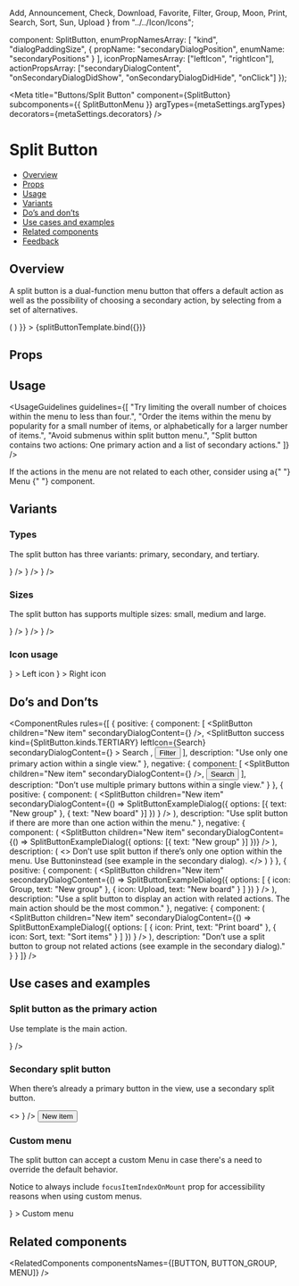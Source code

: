   Add,
  Announcement,
  Check,
  Download,
  Favorite,
  Filter,
  Group,
  Moon,
  Print,
  Search,
  Sort,
  Sun,
  Upload
} from "../../Icon/Icons";

  component: SplitButton,
  enumPropNamesArray: [
    "kind",
    "dialogPaddingSize",
    {
      propName: "secondaryDialogPosition",
      enumName: "secondaryPositions"
    }
  ],
  iconPropNamesArray: ["leftIcon", "rightIcon"],
  actionPropsArray: ["secondaryDialogContent", "onSecondaryDialogDidShow", "onSecondaryDialogDidHide", "onClick"]
});

<Meta
  title="Buttons/Split Button"
  component={SplitButton}
  subcomponents={{ SplitButtonMenu }}
  argTypes={metaSettings.argTypes}
  decorators={metaSettings.decorators}
/>

<!--- Component template -->


<!--- Component documentation -->

# Split Button

- [Overview](#overview)
- [Props](#props)
- [Usage](#usage)
- [Variants](#variants)
- [Do’s and don’ts](#dos-and-donts)
- [Use cases and examples](#use-cases-and-examples)
- [Related components](#related-components)
- [Feedback](#feedback)

## Overview

A split button is a dual-function menu button that offers a default action as well as the possibility of choosing a secondary action, by selecting from a set of alternatives.

<Canvas>
  <Story
    name="Overview"
    args={{
      children: "Button",
      secondaryDialogContent: () => (
        <SplitButtonMenu id="split-menu">
          <MenuItem icon={Check} title="Hey" />
          <MenuItem icon={Announcement} title="There" />
        </SplitButtonMenu>
      )
    }}
  >
    {splitButtonTemplate.bind({})}
  </Story>
</Canvas>

## Props

<ArgsTable story="Overview" />

## Usage

<UsageGuidelines
  guidelines={[
    "Try limiting the overall number of choices within the menu to less than four.",
    "Order the items within the menu by popularity for a small number of items, or alphabetically for a larger number of items.",
    "Avoid submenus within split button menu.",
    "Split button contains two actions: One primary action and a list of secondary actions."
  ]}
/>

<Tip>
  If the actions in the menu are not related to each other, consider using a{" "}
  <Link href="/?path=/docs/navigation-menu--overview" size={Link.sizes.SMALL} withoutSpacing>
    Menu
  </Link>{" "}
  component.
</Tip>

## Variants

### Types

The split button has three variants: primary, secondary, and tertiary.

<Canvas>
  <Story name="Types">
    <SplitButton
      children="Primary"
      secondaryDialogContent={
        <SplitButtonMenu id="split-menu">
          <MenuItem icon={Check} title="Hey" />
          <MenuItem icon={Announcement} title="There" />
        </SplitButtonMenu>
      }
    />
    <SplitButton
      children="Secondary"
      kind={SplitButton.kinds.SECONDARY}
      secondaryDialogContent={
        <SplitButtonMenu id="split-menu">
          <MenuItem icon={Check} title="Hey" />
          <MenuItem icon={Announcement} title="There" />
        </SplitButtonMenu>
      }
    />
    <SplitButton
      children="Tertiary"
      kind={SplitButton.kinds.TERTIARY}
      secondaryDialogContent={
        <SplitButtonMenu id="split-menu">
          <MenuItem icon={Check} title="Hey" />
          <MenuItem icon={Announcement} title="There" />
        </SplitButtonMenu>
      }
    />
  </Story>
</Canvas>

### Sizes

The split button has supports multiple sizes: small, medium and large.

<Canvas>
  <Story name="Sizes">
    <SplitButton
      children="Small"
      size={SplitButton.sizes.SMALL}
      secondaryDialogContent={
        <SplitButtonMenu id="split-menu">
          <MenuItem icon={Check} title="Hey" />
          <MenuItem icon={Announcement} title="There" />
        </SplitButtonMenu>
      }
    />
    <SplitButton
      children="Medium"
      size={SplitButton.sizes.MEDIUM}
      secondaryDialogContent={
        <SplitButtonMenu id="split-menu">
          <MenuItem icon={Check} title="Hey" />
          <MenuItem icon={Announcement} title="There" />
        </SplitButtonMenu>
      }
    />
    <SplitButton
      children="Large"
      size={SplitButton.sizes.LARGE}
      secondaryDialogContent={
        <SplitButtonMenu id="split-menu">
          <MenuItem icon={Check} title="Hey" />
          <MenuItem icon={Announcement} title="There" />
        </SplitButtonMenu>
      }
    />
  </Story>
</Canvas>

### Icon usage

<Canvas>
  <Story name="Split button with icons">
    <SplitButton
      leftIcon={Add}
      secondaryDialogContent={
        <SplitButtonMenu id="split-menu">
          <MenuItem icon={Check} title="Hey" />
          <MenuItem icon={Announcement} title="There" />
        </SplitButtonMenu>
      }
    >
      Left icon
    </SplitButton>
    <SplitButton
      rightIcon={Add}
      secondaryDialogContent={
        <SplitButtonMenu id="split-menu">
          <MenuItem icon={Check} title="Hey" />
          <MenuItem icon={Announcement} title="There" />
        </SplitButtonMenu>
      }
    >
      Right icon
    </SplitButton>
  </Story>
</Canvas>

## Do’s and Don’ts

<ComponentRules
  rules={[
    {
      positive: {
        component: [
          <SplitButton children="New item" secondaryDialogContent={<SplitButtonExampleDialog />} />,
          <SplitButton
            success
            kind={SplitButton.kinds.TERTIARY}
            leftIcon={Search}
            secondaryDialogContent={<SplitButtonExampleDialog />}
          >
            Search
          </SplitButton>,
          <Button kind={Button.kinds.TERTIARY} leftIcon={Filter}>
            Filter
          </Button>
        ],
        description: "Use only one primary action within a single view."
      },
      negative: {
        component: [
          <SplitButton children="New item" secondaryDialogContent={<SplitButtonExampleDialog />} />,
          <Button>Search</Button>
        ],
        description: "Don’t use multiple primary buttons within a single view."
      }
    },
    {
      positive: {
        component: (
          <SplitButton
            children="New item"
            secondaryDialogContent={() =>
              SplitButtonExampleDialog({ options: [{ text: "New group" }, { text: "New board" }] })
            }
          />
        ),
        description: "Use split button if there are more than one action within the menu."
      },
      negative: {
        component: (
          <SplitButton
            children="New item"
            secondaryDialogContent={() => SplitButtonExampleDialog({ options: [{ text: "New group" }] })}
          />
        ),
        description: (
          <>
            Don’t use split button if there’s only one option within the menu. Use
            <Link href="/?path=/docs/buttons-button--overview">Button</Link>instead (see example in the secondary dialog).
          </>
        )
      }
    },
    {
      positive: {
        component: (
          <SplitButton
            children="New item"
            secondaryDialogContent={() =>
              SplitButtonExampleDialog({
                options: [
                  { icon: Group, text: "New group" },
                  { icon: Upload, text: "New board" }
                ]
              })
            }
          />
        ),
        description:
          "Use a split button to display an action with related actions. The main action should be the most common."
      },
      negative: {
        component: (
          <SplitButton
            children="New item"
            secondaryDialogContent={() =>
              SplitButtonExampleDialog({
                options: [
                  { icon: Print, text: "Print board" },
                  { icon: Sort, text: "Sort items" }
                ]
              })
            }
          />
        ),
        description: "Don’t use a split button to group not related actions (see example in the secondary dialog)."
      }
    }
  ]}
/>

## Use cases and examples

### Split button as the primary action

Use template is the main action.

<Canvas>
  <Story name="Split button as the primary action">
    <SplitButton
      children="Use template"
      secondaryPositions={SplitButton.secondaryPositions.BOTTOM_END}
      secondaryDialogContent={
        <SplitButtonMenu id="split-menu">
          <MenuItem icon={Download} title="Import template" />
          <MenuItem icon={Upload} title="Export template" />
        </SplitButtonMenu>
      }
    />
  </Story>
</Canvas>

### Secondary split button

When there’s already a primary button in the view, use a secondary split button.

<Canvas>
  <Story name="Secondary split button">
    <>
      <SplitButton
        children="Export to CSV"
        kind={SplitButton.kinds.SECONDARY}
        secondaryPositions={SplitButton.secondaryPositions.BOTTOM_MIDDLE}
        secondaryDialogContent={
          <SplitButtonMenu id="split-menu">
            <MenuItem title="Export to PDF" />
            <MenuItem title="Export to DOCX" />
            <MenuItem title="Export to Excel" />
          </SplitButtonMenu>
        }
      />
      <Button>New item</Button>
    </>
  </Story>
</Canvas>

### Custom menu

The split button can accept a custom Menu in case there's a need to override the default behavior.

Notice to always include `focusItemIndexOnMount` prop for accessibility reasons when using custom menus.

<Canvas>
  <Story name="Custom menu">
    <SplitButton
      secondaryDialogContent={
        <Menu focusItemIndexOnMount={2} id="menu" size={Menu.sizes.MEDIUM}>
          <MenuTitle caption="Look up, you might see" captionPosition={MenuTitle.positions.TOP} />
          <MenuItem icon={Sun} iconType={MenuItem.iconType.SVG} title="The sun" />
          <MenuItem icon={Moon} iconType={MenuItem.iconType.SVG} title="The moon" />
          <MenuItem icon={Favorite} iconType={MenuItem.iconType.SVG} title="And the stars" />
        </Menu>
      }
    >
      Custom menu
    </SplitButton>
  </Story>
</Canvas>

## Related components

<RelatedComponents componentsNames={[BUTTON, BUTTON_GROUP, MENU]} />
